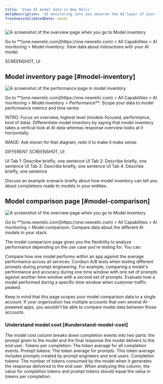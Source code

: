 ```yaml
---
title: 'View AI model data in New Relic'
metaDescription: 'AI monitoring lets you observe the AI-layer of your tech stack, giving you a holistic overview of the health and performance of your AI-powered app.'
freshnessValidatedDate: never
---
```





<img
    title="Model inventory overview"
    alt="A screenshot of the overview page when you go to Model inventory"
    src={aiModelInventoryOverviewPage}
/>

<figcaption>
    Go to <DoNotTranslate>**[one.newrelic.com](https://one.newrelic.com) > All Capabilities > AI monitoring > Model inventory</DoNotTranslate>: View data about interactions with your AI model.
</figcaption>

SCREENSHOT, UI

## Model inventory page [#model-inventory]

<img
    title="Model inventory performance page"
    alt="A screenshot of the performance page in model inventory"
    src={aiModelInventoryPerformancePage}
/>

<figcaption>
    <DoNotTranslate>Go to **[one.newrelic.com](https://one.newrelic.com) > All Capabilities > AI monitoring > Model inventory > Performance**: Scope your data to model performance metrics and time series</DoNotTranslate>
</figcaption>

INTRO: Focus on overview, highest level (models-focused, performance, kind of data). Differentiate model inventory by saying that model inventory takes a vertical look at AI data whereas response overview looks at it horizontally. 

IMAGE: Ask moran for that diagram, redo it to make it make sense

DIFFERENT SCREENSHOT, UI

UI Tab 1: Describe briefly, one sentence
UI Tab 2: Describe briefly, one sentence
UI Tab 3: Describe briefly, one sentence
UI Tab 4: Describe briefly, one sentence

Discuss an example scenario briefly about how model inventory can tell you about completions made to models in your entities. 

## Model comparison page [#model-comparison]

<img
    title="Model inventory overview"
    alt="A screenshot of the overview page when you go to Model inventory"
    src={aiModelComparisonPage}
/>

<figcaption>
    Go to <DoNotTranslate>**[one.newrelic.com](https://one.newrelic.com) > All Capabilities > AI monitoring > Model comparison</DoNotTranslate>: Compare data about the different AI models in your stack.
</figcaption>

The model comparison page gives you the flexibility to analyze performance depending on the use case you're testing for. You can:


Compare how one model performs within an app against the average performance across all services.
Conduct A/B tests when testing different prompts during prompt engineering. For example, comparing a model's performance and accuracy during one time window with one set of prompts against another time window with a second set of prompts.
Evaluate how a model performed during a specific time window when customer traffic peaked.

Keep in mind that this page scopes your model comparison data to a single account. If your organization has multiple accounts that own several AI-powered apps, you wouldn't be able to compare model data between those accounts.

### Understand model cost [#understand-model-cost]

The model cost column breaks down completion events into two parts: the prompt given to the model and the final response the model delivers to the end user.
Tokens per completion: The token average for all completion events.
Prompt tokens: The token average for prompts. This token average includes prompts created by prompt engineers and end users.
Completion tokens: The number of tokens consumed by the model when it generates the response delivered to the end user.
When analyzing this column, the value for completion tokens and prompt tokens should equal the value in tokens per completion.



